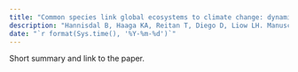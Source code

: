 ```yaml
---
title: "Common species link global ecosystems to climate change: dynamical evidence in the planktonic fossil record"
description: "Hannisdal B, Haaga KA, Reitan T, Diego D, Liow LH. Manuscript submitted for publication."
date: "`r format(Sys.time(), '%Y-%m-%d')`"
---
```


Short summary and link to the paper.